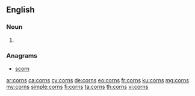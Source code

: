 ==English==

===Noun===
{{head|en|noun plural form}}

# {{plural of|corn|lang=en}}

===Anagrams===
* [[scorn#English|scorn]]

[[ar:corns]]
[[ca:corns]]
[[cy:corns]]
[[de:corns]]
[[eo:corns]]
[[fr:corns]]
[[ku:corns]]
[[mg:corns]]
[[my:corns]]
[[simple:corns]]
[[fi:corns]]
[[ta:corns]]
[[th:corns]]
[[vi:corns]]